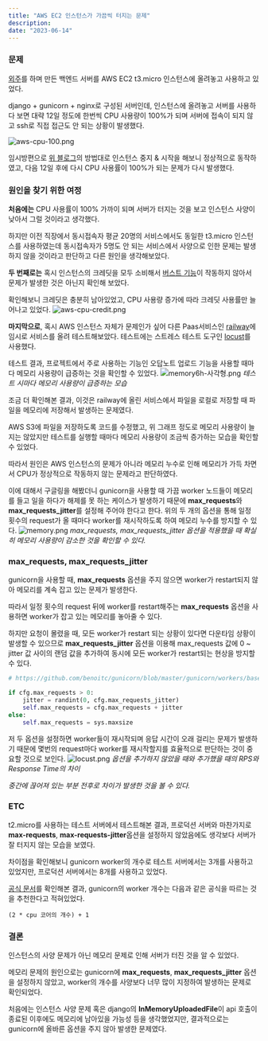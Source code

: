 ```yaml
---
title: "AWS EC2 인스턴스가 가끔씩 터지는 문제"
description:
date: "2023-06-14"
---
```


### 문제
[외주](/portfolio/AMath)를 하며 만든 백엔드 서버를 AWS EC2 t3.micro 인스턴스에 올려놓고 사용하고 있었다.

django + gunicorn + nginx로 구성된 서버인데, 인스턴스에 올려놓고 서버를 사용하다 보면 대략 12일 정도에 한번씩 CPU 사용량이 100%가 되며 서버에 접속이 되지 않고 ssh로 직접 접근도 안 되는 상황이 발생했다.

![aws-cpu-100.png](/posts/AWS-EC2-인스턴스가-가끔씩-터지는-문제/aws-cpu-100.png)

임시방편으로 [위 블로그](https://nan-sso-gong.tistory.com/32)의 방법대로 인스턴스 중지 & 시작을 해보니 정상적으로 동작하였고, 다음 12일 후에 다시 CPU 사용률이 100%가 되는 문제가 다시 발생했다.


### 원인을 찾기 위한 여정
**처음에는** CPU 사용률이 100% 가까이 되며 서버가 터지는 것을 보고 인스턴스 사양이 낮아서 그럴 것이라고 생각했다.

하지만 이전 직장에서 동시접속자 평균 20명의 서비스에서도 동일한 t3.micro 인스턴스를 사용하였는데 동시접속자가 5명도 안 되는 서비스에서 사양으로 인한 문제는 발생하지 않을 것이라고 판단하고 다른 원인을 생각해보았다.

**두 번째로는** 혹시 인스턴스의 크레딧을 모두 소비해서 [버스트 기능](https://docs.aws.amazon.com/ko_kr/AWSEC2/latest/UserGuide/burstable-credits-baseline-concepts.html)이 작동하지 않아서 문제가 발생한 것은 아닌지 확인해 보았다.

확인해보니 크레딧은 충분히 남아있었고, CPU 사용량 증가에 따라 크레딧 사용률만 늘어나고 있었다.
![aws-cpu-credit.png](/posts/AWS-EC2-인스턴스가-가끔씩-터지는-문제/aws-cpu-credit.png)

**마지막으로**, 혹시 AWS 인스턴스 자체가 문제인가 싶어 다른 Paas서비스인 [railway](https://railway.app/)에 임시로 서비스를 올려 테스트해보았다.
테스트에는 스트레스 테스트 도구인 [locust](https://locust.io/)를 사용했다.

테스트 결과, 프로젝트에서 주로 사용하는 기능인 오답노트 업로드 기능을 사용할 때마다 메모리 사용량이 급증하는 것을 확인할 수 있었다.
![memory6h-사각형.png](/posts/AWS-EC2-인스턴스가-가끔씩-터지는-문제/memory6h-사각형.png)
*테스트 시마다 메모리 사용량이 급증하는 모습*

조금 더 확인해본 결과, 이것은 railway에 올린 서비스에서 파일을 로컬로 저장할 때 파일을 메모리에 저장해서 발생하는 문제였다.

AWS S3에 파일을 저장하도록 코드를 수정했고, 위 그래프 정도로 메모리 사용량이 늘지는 않았지만 테스트를 실행할 때마다 메모리 사용량이 조금씩 증가하는 모습을 확인할 수 있었다.

따라서 원인은 AWS 인스턴스의 문제가 아니라 메모리 누수로 인해 메모리가 가득 차면서 CPU가 정상적으로 작동하지 않는 문제라고 판단하였다.

이에 대해서 구글링을 해봤더니 gunicorn을 사용할 때 가끔 worker 노드들이 메모리를 들고 일을 하다가 해제를 못 하는 케이스가 발생하기 때문에 **max_requests**와 **max_requests_jitter**를 설정해 주어야 한다고 한다.
위의 두 개의 옵션을 통해 일정 횟수의 request가 올 때마다 worker를 재시작하도록 하여 메모리 누수를 방지할 수 있다.
![memory.png](/posts/AWS-EC2-인스턴스가-가끔씩-터지는-문제/memory.png)
*max_requests, max_requests_jitter 옵션을 적용했을 때 확실히 메모리 사용량이 감소한 것을 확인할 수 있다.*

### max_requests, max_requests_jitter
gunicorn을 사용할 때, **max_requests** 옵션을 주지 않으면 worker가 restart되지 않아 메모리를 계속 잡고 있는 문제가 발생한다.

따라서 일정 횟수의 request 뒤에 worker를 restart해주는 **max_requests** 옵션을 사용하면 worker가 잡고 있는 메모리를 놓아줄 수 있다.

하지만 요청이 몰렸을 때, 모든 worker가 restart 되는 상황이 있다면 다운타임 상황이 발생할 수 있으므로 **max_requests_jitter** 옵션을 이용해 max_requests 값에 0 ~ jitter 값 사이의 랜덤 값을 추가하여 동시에 모든 worker가 restart되는 현상을 방지할 수 있다.
```python
# https://github.com/benoitc/gunicorn/blob/master/gunicorn/workers/base.py

if cfg.max_requests > 0:
    jitter = randint(0, cfg.max_requests_jitter)
    self.max_requests = cfg.max_requests + jitter
else:
    self.max_requests = sys.maxsize
```

저 두 옵션을 설정하면 worker들이 재시작되며 응답 시간이 오래 걸리는 문제가 발생하기 때문에 몇번의 request마다 worker를 재시작할지를 효율적으로 판단하는 것이 중요할 것으로 보인다.
![locust.png](/posts/AWS-EC2-인스턴스가-가끔씩-터지는-문제/locust.png)
*옵션을 추가하지 않았을 때와 추가했을 때의 RPS와 Response Time의 차이*

*중간에 끊어져 있는 부분 전후로 차이가 발생한 것을 볼 수 있다.*

### ETC
t2.micro를 사용하는 테스트 서버에서 테스트해본 결과, 프로덕션 서버와 마찬가지로 **max-requests**, **max-requests-jitter**옵션을 설정하지
않았음에도 생각보다 서버가 잘 터지지 않는 모습을 보였다.

차이점을 확인해보니 gunicorn worker의 개수로 테스트 서버에서는 3개를 사용하고 있었지만, 프로덕션 서버에서는 8개를 사용하고 있었다.

[공식 문서](https://docs.gunicorn.org/en/latest/design.html?highlight=2%20*%20#how-many-workers)를 확인해본 결과,
gunicorn의 worker 개수는 다음과 같은 공식을 따르는 것을 추천한다고 적혀있었다.

```text
(2 * cpu 코어의 개수) + 1
```

### 결론
인스턴스의 사양 문제가 아닌 메모리 문제로 인해 서버가 터진 것을 알 수 있었다.

메모리 문제의 원인으로는 gunicorn에 **max_requests**, **max_requests_jitter** 옵션을 설정하지 않았고, worker의 개수를
사양보다 너무 많이 지정하여 발생하는 문제로 확인되었다.

처음에는 인스턴스 사양 문제 혹은 django의 **InMemoryUploadedFile**이 api 호출이 종료된 이후에도 메모리에 남아있을 가능성 등을 생각했었지만,
결과적으로는 gunicorn에 올바른 옵션을 주지 않아 발생한 문제였다.


